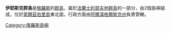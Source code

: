 '''伊耶斯克群島'''是[[俄羅斯|俄羅斯]]的[[群島|群島]]，屬於[[法蘭士約瑟夫地群島|法蘭士約瑟夫地群島]]的一部分，由2個島嶼組成，位於[[索爾茲伯里島|索爾茲伯里島]]東北面，行政方面由[[阿爾漢格爾斯克州|阿爾漢格爾斯克州]]負責管轄。

[[Category:俄羅斯島嶼|Category:俄羅斯島嶼]]
{{Russia-geo-stub}}